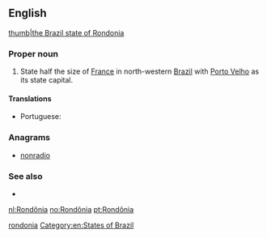 ==English==
{{wikipedia}}
[[file:Brazil State Rondonia.svg|thumb|the Brazil state of Rondonia]]
===Proper noun===
{{en-proper noun}}

# State half the size of [[France]] in north-western [[Brazil]] with [[Porto Velho]] as its state capital.

====Translations====
{{trans-top|state in north-western Brazil}}
* Portuguese: {{t|pt|Rondônia|m-f}}
{{trans-mid}}
{{trans-bottom}}

===Anagrams===
* [[nonradio#English|nonradio]]

===See also===
* {{pedialite}}

[[Category:English terms spelled with Ô|rondonia]]
[[Category:en:States of Brazil]]

[[nl:Rondônia]]
[[no:Rondônia]]
[[pt:Rondônia]]